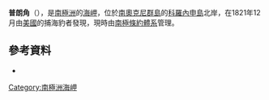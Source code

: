 {{Coord|60|32|S|45|34|W|display=title}}

'''普朗角'''（{{lang-en|Prong Point}}），是[[南極洲|南極洲]]的[[海岬|海岬]]，位於[[南奧克尼群島|南奧克尼群島]]的[[科羅內申島|科羅內申島]]北岸，在1821年12月由[[美國|美國]]的捕海豹者發現，現時由[[南極條約體系|南極條約體系]]管理。

==參考資料==
* {{usgs-gazetteer}}

{{Antarctica-geo-stub}}
[[Category:南極洲海岬|Category:南極洲海岬]]